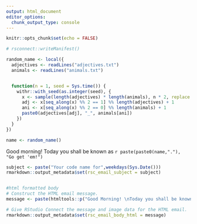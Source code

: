 ```yaml
---
output: html_document
editor_options: 
  chunk_output_type: console
---
```


```r
knitr::opts_chunk$set(echo = FALSE)
```

```r
# rsconnect::writeManifest()

random_name <- local({
  adjectives <- readLines("adjectives.txt")
  animals <- readLines("animals.txt")


  function(n = 1, seed = Sys.time()) {
    withr::with_seed(as.integer(seed), {
      x <- sample(length(adjectives) * length(animals), n * 2, replace = TRUE)
      adj <- x[seq_along(x) %% 2 == 1] %% length(adjectives) + 1
      ani <- x[seq_along(x) %% 2 == 0] %% length(animals) + 1
      paste0(adjectives[adj], "_", animals[ani])
    })
  }
})

name <- random_name()
```

Good morning!  Today you shall be known as `r paste(paste0(name,"."), "Go get 'em!")`  
 
```r
subject <- paste("Your code name for",weekdays(Sys.Date()))
rmarkdown::output_metadata$set(rsc_email_subject = subject)


#html formatted body
# Construct the HTML email message.
message <- paste(htmltools::p("Good Morning! \nToday you shall be known as ",name,".", " Go get'em!"))

# Give RStudio Connect the message and image data for the HTML email.
rmarkdown::output_metadata$set(rsc_email_body_html = message)

```
